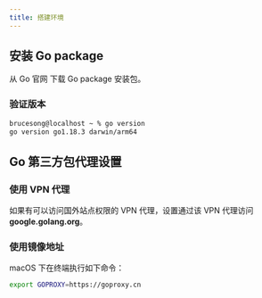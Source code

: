 ```yaml
---
title: 搭建环境
---
```



## 安装 Go package

从 <Link to="https://go.dev/dl/">Go 官网</Link> 下载 Go package 安装包。

### 验证版本

```bash
brucesong@localhost ~ % go version
go version go1.18.3 darwin/arm64
```

## Go 第三方包代理设置

### 使用 VPN 代理

如果有可以访问国外站点权限的 VPN 代理，设置通过该 VPN 代理访问 **google.golang.org**。

### 使用镜像地址

<p className="md-mb-4">macOS 下在终端执行如下命令：</p>

```bash
export GOPROXY=https://goproxy.cn
```
